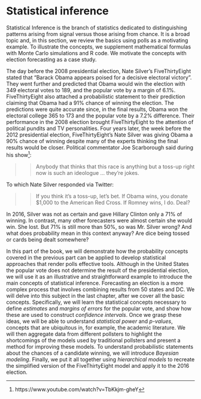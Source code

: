 # Statistical inference {.unnumbered}

Statistical Inference is the branch of statistics dedicated to distinguishing patterns arising from signal versus those arising from chance. It is a broad topic and, in this section, we review the basics using polls as a motivating example. To illustrate the concepts, we supplement mathematical formulas with Monte Carlo simulations and R code. We motivate the concepts with election forecasting as a case study.


The day before the 2008 presidential election, Nate Silver's FiveThirtyEight stated that "Barack Obama appears poised for a decisive electoral victory". They went further and predicted that Obama would win the election with 349 electoral votes to 189, and the popular vote by a margin of 6.1%. FiveThirtyEight also attached a probabilistic statement to their prediction claiming that Obama had a 91% chance of winning the election. The predictions were quite accurate since, in the final results, Obama won the electoral college 365 to 173 and the popular vote by a 7.2% difference. Their performance in the 2008 election brought FiveThirtyEight to the attention of political pundits and TV personalities. Four years later, the week before the 2012 presidential election, FiveThirtyEight's Nate Silver was giving Obama a 90% chance of winning despite many of the experts thinking the final results would be closer. Political commentator Joe Scarborough said during his show[^models-1]:

[^models-1]: https://www.youtube.com/watch?v=TbKkjm-gheY

> > Anybody that thinks that this race is anything but a toss-up right now is such an ideologue ... they're jokes.

To which Nate Silver responded via Twitter:

> > If you think it's a toss-up, let's bet. If Obama wins, you donate \$1,000 to the American Red Cross. If Romney wins, I do. Deal?

In 2016, Silver was not as certain and gave Hillary Clinton only a 71% of winning. In contrast, many other forecasters were almost certain she would win. She lost. But 71% is still more than 50%, so was Mr. Silver wrong? And what does probability mean in this context anyway? Are dice being tossed or cards being dealt somewhere?

In this part of the book, we will demonstrate how the probability concepts covered in the previous part can be applied to develop statistical approaches that render polls effective tools. Although in the United States the popular vote does not determine the result of the presidential election, we will use it as an illustrative and straightforward example to introduce the main concepts of statistical inference. Forecasting an election is a more complex process that involves combining results from 50 states and DC. We will delve into this subject in the last chapter, after we cover all the basic concepts. Specifically, we will learn the statistical concepts necessary to define *estimates* and *margins of errors* for the popular vote, and show how these are used to construct *confidence intervals*. Once we grasp these ideas, we will be able to understand *statistical power* and *p-values*, concepts that are ubiquitous in, for example, the academic literature. We will then aggregate data from different pollsters to highlight the shortcomings of the models used by traditional pollsters and present a method for improving these models. To understand probabilistic statements about the chances of a candidate winning, we will introduce *Bayesian modeling*. Finally, we put it all together using *hierarchical models* to recreate the simplified version of the FiveThirtyEight model and apply it to the 2016 election. 



